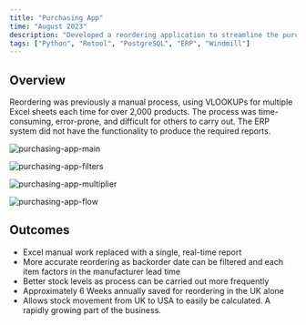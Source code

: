 ```yaml
---
title: "Purchasing App"
time: "August 2023"
description: "Developed a reordering application to streamline the purchasing process for Deluxebase"
tags: ["Python", "Retool", "PostgreSQL", "ERP", "Windmill"]
---
```


## Overview
Reordering was previously a manual process, using VLOOKUPs for multiple Excel sheets each time for over 2,000 products. The process was time-consuming, error-prone, and difficult for others to carry out. The ERP system did not have the functionality to produce the required reports.

<Image 
  src="/projects/purchasing-app/image.png"
  alt="purchasing-app-main"
  width={2267}
  height={1280}
  caption="Displays key information calculated in real time on each product: projected stock level upon new stock arrival, stock out dates, reorder quantities, current stock levels, in transit, on order, and more."
/>

<Image
  src="/projects/purchasing-app/filters.png"
  alt="purchasing-app-filters"
  width={2267}
  height={1280}
  caption="Settings allow: report to be by company, change backorder dates used in calculations, change the multiplier used in calculations, refresh the report, and more."
/>

<Image
  src="/projects/purchasing-app/multiplier.png"
  alt="purchasing-app-multiplier"
  width={2267}
  height={1280}
  caption="Calculations utilize an average monthly forecast, with custom multipliers applied pro rata."
/>

<Image
  src="/projects/purchasing-app/flow.png"
  alt="purchasing-app-flow"
  width={2267}
  height={1280}
  caption="Retool posts to Windmill Python flow which handles the calculations and returns the data."
/>

## Outcomes
- Excel manual work replaced with a single, real-time report
- More accurate reordering as backorder date can be filtered and each item factors in the manufacturer lead time
- Better stock levels as process can be carried out more frequently
- Approximately 6 Weeks annually saved for reordering in the UK alone
- Allows stock movement from UK to USA to easily be calculated. A rapidly growing part of the business.

